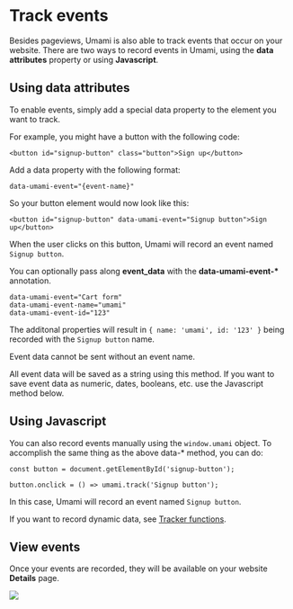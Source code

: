 # Track events

Besides pageviews, Umami is also able to track events that occur on your website. There are two ways to record
events in Umami, using the **data attributes** property or using **Javascript**.

## Using data attributes

To enable events, simply add a special data property to the element you want to track.

For example, you might have a button with the following code:

```
<button id="signup-button" class="button">Sign up</button>
```

Add a data property with the following format:

```
data-umami-event="{event-name}"
```

So your button element would now look like this:

```
<button id="signup-button" data-umami-event="Signup button">Sign up</button>
```

When the user clicks on this button, Umami will record an event named `Signup button`.

You can optionally pass along **event_data** with the **data-umami-event-\*** annotation.

```
data-umami-event="Cart form"
data-umami-event-name="umami"
data-umami-event-id="123"
```

The additonal properties will result in `{ name: 'umami', id: '123' }` being recorded with the `Signup button` name.

Event data cannot be sent without an event name. 

All event data will be saved as a string using this method. If you want to save event data as numeric, dates, booleans, etc. use the Javascript method below.

## Using Javascript

You can also record events manually using the `window.umami` object. To accomplish the same thing as the above
data-\* method, you can do:

```
const button = document.getElementById('signup-button');

button.onclick = () => umami.track('Signup button');
```

In this case, Umami will record an event named `Signup button`.

If you want to record dynamic data, see [Tracker functions](/docs/tracker-functions).

## View events

Once your events are recorded, they will be available on your website **Details** page.

<img src="/images/v1/events.png" />
